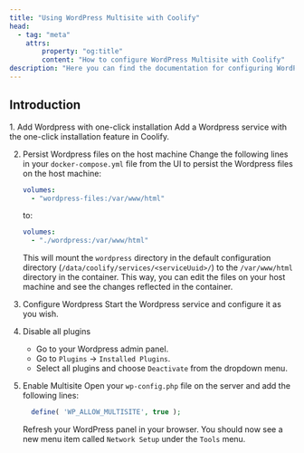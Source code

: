 ```yaml
---
title: "Using WordPress Multisite with Coolify"
head:
  - tag: "meta"
    attrs:
        property: "og:title"
        content: "How to configure WordPress Multisite with Coolify"
description: "Here you can find the documentation for configuring WordPress Multisite with Coolify."
---
```


## Introduction

<Steps>
1. Add Wordpress with one-click installation
  Add a Wordpress service with the one-click installation feature in Coolify.

2. Persist Wordpress files on the host machine
  Change the following lines in your `docker-compose.yml` file from the UI to persist the Wordpress files on the host machine:
    ```yaml
    volumes:
      - "wordpress-files:/var/www/html"
    ```
    to:
    ```yaml
    volumes:
      - "./wordpress:/var/www/html"
    ```
    This will mount the `wordpress` directory in the default configuration directory (`/data/coolify/services/<serviceUuid>/`) to the `/var/www/html` directory in the container. This way, you can edit the files on your host machine and see the changes reflected in the container.

3. Configure Wordpress
    Start the Wordpress service and configure it as you wish.

4. Disable all plugins
    -  Go to your Wordpress admin panel.
    -  Go to `Plugins` -> `Installed Plugins`.
    -  Select all plugins and choose `Deactivate` from the dropdown menu.

5. Enable Multisite
    Open your `wp-config.php` file on the server and add the following lines:
    ```php
      define( 'WP_ALLOW_MULTISITE', true );
    ```
    Refresh your WordPress panel in your browser. You should now see a new menu item called `Network Setup` under the `Tools` menu.
</Steps>
